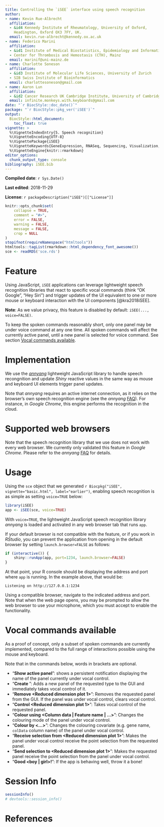 ```yaml
---
title: Controlling the `iSEE` interface using speech recognition
author:
- name: Kevin Rue-Albrecht
  affiliation: 
  - &id4 Kennedy Institute of Rheumatology, University of Oxford,
    Headington, Oxford OX3 7FY, UK.
  email: kevin.rue-albrecht@kennedy.ox.ac.uk
- name: Federico Marini
  affiliation: 
  - &id1 Institute of Medical Biostatistics, Epidemiology and Informatics (IMBEI), Mainz
  - Center for Thrombosis and Hemostasis (CTH), Mainz
  email: marinif@uni-mainz.de
- name: Charlotte Soneson
  affiliation: 
  - &id3 Institute of Molecular Life Sciences, University of Zurich
  - SIB Swiss Institute of Bioinformatics
  email: charlottesoneson@gmail.com
- name: Aaron Lun
  affiliation: 
  - &id2 Cancer Research UK Cambridge Institute, University of Cambridge
  email: infinite.monkeys.with.keyboards@gmail.com 
date: "`r BiocStyle::doc_date()`"
package: "`r BiocStyle::pkg_ver('iSEE')`"
output: 
  BiocStyle::html_document:
    toc_float: true
vignette: >
  %\VignetteIndexEntry{5. Speech recognition}
  %\VignetteEncoding{UTF-8}  
  %\VignettePackage{iSEE}
  %\VignetteKeywords{GeneExpression, RNASeq, Sequencing, Visualization, QualityControl, GUI}
  %\VignetteEngine{knitr::rmarkdown}
editor_options: 
  chunk_output_type: console
bibliography: iSEE.bib
---
```


**Compiled date**: `r Sys.Date()`

**Last edited**: 2018-11-29

**License**: `r packageDescription("iSEE")[["License"]]`

```r
knitr::opts_chunk$set(
    collapse = TRUE,
    comment = "#>",
    error = FALSE,
    warning = FALSE,
    message = FALSE,
    crop = NULL
)
stopifnot(requireNamespace("htmltools"))
htmltools::tagList(rmarkdown::html_dependency_font_awesome())
sce <- readRDS('sce.rds')
```

# Feature

Using JavaScript, `iSEE` applications can leverage lightweight speech recognition libraries that react to specific vocal commands (think "OK Google", "Hey Siri") and trigger updates of the UI equivalent to one or more mouse or keyboard interaction with the UI components [@kra2018iSEE].

**Note**: As we value privacy, this feature is disabled by default: `iSEE(..., voice=FALSE)`.

To keep the spoken commands reasonably short, only one panel may be under voice command at any one time.
All spoken commands will affect the currently active panel, until a new panel is selected for voice command.
See section [Vocal commands available](#availableVocalCommands).

# Implementation

We use the [_annyang_](https://github.com/TalAter/annyang) lightweight JavaScript library to handle speech recongnition and update _Shiny_ reactive values in the same way as mouse and keyboard UI elements trigger panel updates.

Note that _annyang_ requires an active internet connection, as it relies on the browser's own speech recognition engine (see the _annyang_ [FAQ](https://github.com/TalAter/annyang/blob/master/docs/FAQ.md#can-annyang-work-offline)).
For instance, in _Google Chrome_, this engine performs the recognition in the cloud.

# Supported web browsers

Note that the speech recognition library that we use does not work with every web browser.
We currently only validated this feature in _Google Chrome_.
Please refer to the _annyang_ [FAQ](https://github.com/TalAter/annyang/blob/master/docs/FAQ.md#which-browsers-are-supported) for details.

# Usage

Using the `sce` object that we generated `r Biocpkg("iSEE", vignette="basic.html", label="earlier")`, enabling speech recognition is as simple as setting `voice=TRUE` below:

```r
library(iSEE)
app <- iSEE(sce, voice=TRUE)
```

With `voice=TRUE`, the lightweight JavaScript speech recognition library _annyang_ is loaded and activated in any web browser tab that runs `app`.

If your default browser is not compatible with the feature, or if you work in _RStudio_, you can prevent the application from opening in the default browser by setting `launch.browser=FALSE` as follows:

```r
if (interactive()) {
    shiny::runApp(app, port=1234, launch.browser=FALSE)
}
```

At that point, your R console should be displaying the address and port where `app` is running.
In the example above, that would be:

```
Listening on http://127.0.0.1:1234
```

Using a compatible browser, navigate to the indicated address and port.
Note that when the web page opens, you may be prompted to allow the web browser to use your microphone, which you must accept to enable the functionality.

# Vocal commands available {#availableVocalCommands}

As a proof of concept, only a subset of spoken commands are currently implemented, compared to the full range of interactions possible using the mouse and keyboard.

Note that in the commands below, words in brackets are optional.

- "**Show active panel**": shows a persistent notification displaying the name of the panel currently under vocal control.
- "**Create <Reduced dimension plot>**": Adds a new panel of the requested type to the GUI and immediately takes vocal control of it.
- "**Remove <Reduced dimension plot 1>**": Removes the requested panel from the GUI. If the panel was under vocal control, clears vocal control.
- "**Control <Reduced dimension plot 1>**": Takes vocal control of the requested panel.
- "**Colour using <Column data | Feature name | ...>**": Changes the colouring mode of the panel under vocal control.
- "**Colour by <...>**": Changes the colouring covariate (e.g. gene name, `colData` column name) of the panel under vocal control.
- "**Receive selection from <Reduced dimension plot 1>**": Makes the panel under vocal control receive the point selection from the requested panel.
- "**Send selection to <Reduced dimension plot 1>**": Makes the requested panel receive the point selection from the panel under vocal control.
- "**Good <boy | girl>!**": If the app is behaving well, throw it a bone!

# Session Info {.unnumbered}

```r
sessionInfo()
# devtools::session_info()
```

# References {.unnumbered}
